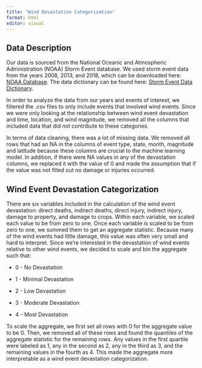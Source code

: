 ```yaml
---
title: "Wind Devastation Categorization"
format: html
editor: visual
---
```


## Data Description

Our data is sourced from the National Oceanic and Atmospheric Administration (NOAA) Storm Event database. We used storm event data from the years 2008, 2013, and 2018, which can be downloaded here: [NOAA Database](https://www.ncei.noaa.gov/pub/data/swdi/stormevents/csvfiles/). The data dictionary can be found here: [Storm Event Data Dictionary](https://www.ncei.noaa.gov/pub/data/swdi/stormevents/csvfiles/Storm-Data-Bulk-csv-Format.pdf).

In order to analyze the data from our years and events of interest, we filtered the .csv files to only include events that involved wind events. Since we were only looking at the relationship between wind event devastation and time, location, and wind magnitude, we removed all the columns that included data that did not contribute to these categories.

In terms of data cleaning, there was a lot of missing data. We removed all rows that had an NA in the columns of event type, state, month, magnitude and latitude because these columns are crucial to the machine learning model. In addition, if there were NA values in any of the devastation columns, we replaced it with the value of 0 and made the assumption that if the value was not filled out no damage or injuries occurred.

## Wind Event Devastation Categorization

There are six variables included in the calculation of the wind event devastation: direct deaths, indirect deaths, direct injury, indirect injury, damage to property, and damage to crops. Within each variable, we scaled each value to be from zero to one. Once each variable is scaled to be from zero to one, we summed them to get an aggregate statistic. Because many of the wind events had little damage, this value was often very small and hard to interpret. Since we’re interested in the devastation of wind events relative to other wind events, we decided to scale and bin the aggregate such that:

-   0 - No Devastation

-   1 - Minimal Devastation

-   2 - Low Devastation

-   3 - Moderate Devastation

-   4 - Most Devastation

To scale the aggregate, we first set all rows with 0 for the aggregate value to be 0. Then, we removed all of these rows and found the quantiles of the aggregate statistic for the remaining rows. Any values in the first quartile were labeled as 1, any in the second as 2, any in the third as 3, and the remaining values in the fourth as 4. This made the aggregate more interpretable as a wind event devastation categorization.

